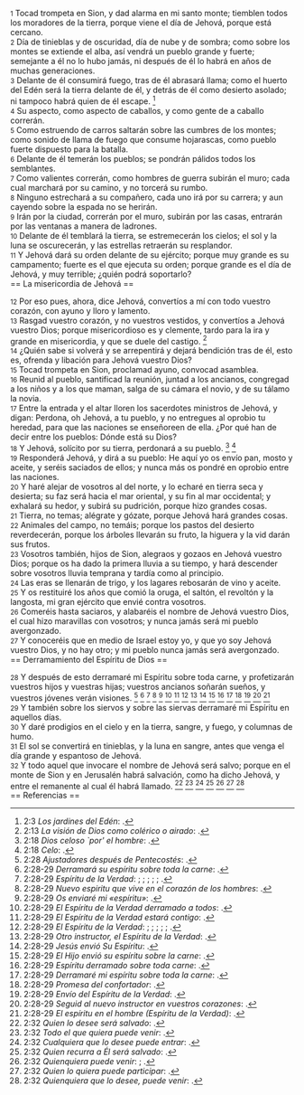 {{anchor|1}} <small>1</small> Tocad trompeta en Sion, y dad alarma en mi santo monte; tiemblen todos los moradores de la tierra, porque viene el día de Jehová, porque está cercano.<br>
{{anchor|2}} <small>2</small> Día de tinieblas y de oscuridad, día de nube y de sombra; como sobre los montes se extiende el alba, así vendrá un pueblo grande y fuerte; semejante a él no lo hubo jamás, ni después de él lo habrá en años de muchas generaciones.<br>
{{anchor|3}} <small>3</small> Delante de él consumirá fuego, tras de él abrasará llama; como el huerto del Edén será la tierra delante de él, y detrás de él como desierto asolado; ni tampoco habrá quien de él escape. <ref>2:3 ''Los jardines del Edén'': {{lib|LU|43|6|2}}.</ref><br>
{{anchor|4}} <small>4</small> Su aspecto, como aspecto de caballos, y como gente de a caballo correrán.<br>
{{anchor|5}} <small>5</small> Como estruendo de carros saltarán sobre las cumbres de los montes; como sonido de llama de fuego que consume hojarascas, como pueblo fuerte dispuesto para la batalla.<br>
{{anchor|6}} <small>6</small> Delante de él temerán los pueblos; se pondrán pálidos todos los semblantes.<br>
{{anchor|7}} <small>7</small> Como valientes correrán, como hombres de guerra subirán el muro; cada cual marchará por su camino, y no torcerá su rumbo.<br>
{{anchor|8}} <small>8</small> Ninguno estrechará a su compañero, cada uno irá por su carrera; y aun cayendo sobre la espada no se herirán.<br>
{{anchor|9}} <small>9</small> Irán por la ciudad, correrán por el muro, subirán por las casas, entrarán por las ventanas a manera de ladrones.<br>
{{anchor|10}} <small>10</small> Delante de él temblará la tierra, se estremecerán los cielos; el sol y la luna se oscurecerán, y las estrellas retraerán su resplandor.<br>
{{anchor|11}} <small>11</small> Y Jehová dará su orden delante de su ejército; porque muy grande es su campamento; fuerte es el que ejecuta su orden; porque grande es el día de Jehová, y muy terrible; ¿quién podrá soportarlo?<br>
== La misericordia de Jehová ==

{{anchor|12}} <small>12</small> Por eso pues, ahora, dice Jehová, convertíos a mí con todo vuestro corazón, con ayuno y lloro y lamento.<br>
{{anchor|13}} <small>13</small> Rasgad vuestro corazón, y no vuestros vestidos, y convertíos a Jehová vuestro Dios; porque misericordioso es y clemente, tardo para la ira y grande en misericordia, y que se duele del castigo. <ref>2:13 ''La visión de Dios como colérico o airado'': {{lib|LU|4|3|2}}.</ref><br>
{{anchor|14}} <small>14</small> ¿Quién sabe si volverá y se arrepentirá y dejará bendición tras de él, esto es, ofrenda y libación para Jehová vuestro Dios?<br>
{{anchor|15}} <small>15</small> Tocad trompeta en Sion, proclamad ayuno, convocad asamblea.<br>
{{anchor|16}} <small>16</small> Reunid al pueblo, santificad la reunión, juntad a los ancianos, congregad a los niños y a los que maman, salga de su cámara el novio, y de su tálamo la novia.<br>
{{anchor|17}} <small>17</small> Entre la entrada y el altar lloren los sacerdotes ministros de Jehová, y digan: Perdona, oh Jehová, a tu pueblo, y no entregues al oprobio tu heredad, para que las naciones se enseñoreen de ella. ¿Por qué han de decir entre los pueblos: Dónde está su Dios?<br>
{{anchor|18}} <small>18</small> Y Jehová, solícito por su tierra, perdonará a su pueblo. <ref>2:18 ''Dios celoso `por' el hombre'': {{lib|LU|4|3|1}}.</ref> <ref>2:18 ''Celo'': {{lib|LU|96|4|6}}.</ref><br>
{{anchor|19}} <small>19</small> Responderá Jehová, y dirá a su pueblo: He aquí yo os envío pan, mosto y aceite, y seréis saciados de ellos; y nunca más os pondré en oprobio entre las naciones.<br>
{{anchor|20}} <small>20</small> Y haré alejar de vosotros al del norte, y lo echaré en tierra seca y desierta; su faz será hacia el mar oriental, y su fin al mar occidental; y exhalará su hedor, y subirá su pudrición, porque hizo grandes cosas.<br>
{{anchor|21}} <small>21</small> Tierra, no temas; alégrate y gózate, porque Jehová hará grandes cosas.<br>
{{anchor|22}} <small>22</small> Animales del campo, no temáis; porque los pastos del desierto reverdecerán, porque los árboles llevarán su fruto, la higuera y la vid darán sus frutos.<br>
{{anchor|23}} <small>23</small> Vosotros también, hijos de Sion, alegraos y gozaos en Jehová vuestro Dios; porque os ha dado la primera lluvia a su tiempo, y hará descender sobre vosotros lluvia temprana y tardía como al principio.<br>
{{anchor|24}} <small>24</small> Las eras se llenarán de trigo, y los lagares rebosarán de vino y aceite.<br>
{{anchor|25}} <small>25</small> Y os restituiré los años que comió la oruga, el saltón, el revoltón y la langosta, mi gran ejército que envié contra vosotros.<br>
{{anchor|26}} <small>26</small> Comeréis hasta saciaros, y alabaréis el nombre de Jehová vuestro Dios, el cual hizo maravillas con vosotros; y nunca jamás será mi pueblo avergonzado.<br>
{{anchor|27}} <small>27</small> Y conoceréis que en medio de Israel estoy yo, y que yo soy Jehová vuestro Dios, y no hay otro; y mi pueblo nunca jamás será avergonzado.<br>
== Derramamiento del Espíritu de Dios ==

{{anchor|28}} <small>28</small> Y después de esto derramaré mi Espíritu sobre toda carne, y profetizarán vuestros hijos y vuestras hijas; vuestros ancianos soñarán sueños, y vuestros jóvenes verán visiones. <ref>2:28 ''Ajustadores después de Pentecostés'': {{lib|LU|108|2|3}}.</ref> <ref>2:28-29 ''Derramará su espíritu sobre toda la carne'': {{lib|LU|190|5|4}}.</ref> <ref>2:28-29 ''Espíritu de la Verdad'': {{lib|LU|120|2|4}}; {{lib|LU|137|8|7}}; {{lib|LU|20|6|8}}; {{lib|LU|32|5|8}}; {{lib|LU|34|5|5}}; {{lib|LU|34|7|1}}.</ref> <ref>2:28-29 ''Nuevo espiritu que vive en el corazón de los hombres'': {{lib|LU|121|7|5}}.</ref> <ref>2:28-29 ''Os enviaré mi «espíritu»'': {{lib|LU|180|4|5}}.</ref> <ref>2:28-29 ''El Espíritu de la Verdad derramado a todos'': {{lib|LU|194|3|6}}.</ref> <ref>2:28-29 ''El Espíritu de la Verdad estará contigo'': {{lib|LU|181|2|24}}.</ref> <ref>2:28-29 ''El Espíritu de la Verdad'': {{lib|LU|120|2|6}}; {{lib|LU|146|3|6}}; {{lib|LU|180|6|3}}; {{lib|LU|191|6|3}}; {{lib|LU|21|5|7}}; {{lib|LU|34|4|1}}.</ref> <ref>2:28-29 ''Otro instructor, el Espíritu de la Verdad'': {{lib|LU|176|4|3}}.</ref> <ref>2:28-29 ''Jesús envió Su Espíritu'': {{lib|LU|141|4|5}}.</ref> <ref>2:28-29 ''El Hijo envió su espíritu sobre la carne'': {{lib|LU|20|1|6}}.</ref> <ref>2:28-29 ''Espíritu derramado sobre toda carne'': {{lib|LU|52|5|6}}.</ref> <ref>2:28-29 ''Derramaré mi espíritu sobre toda la carne'': {{lib|LU|181|1|4}}.</ref> <ref>2:28-29 ''Promesa del confortador'': {{lib|LU|180|3|3}}.</ref> <ref>2:28-29 ''Envío del Espíritu de la Verdad'': {{lib|LU|193|5|2}}.</ref> <ref>2:28-29 ''Seguid al nuevo instructor en vuestros corazones'': {{lib|LU|181|2|14}}.</ref> <ref>2:28-29 ''El espíritu en el hombre (Espíritu de la Verdad)'': {{lib|LU|103|1|6}}.</ref><br>
{{anchor|29}} <small>29</small> Y también sobre los siervos y sobre las siervas derramaré mi Espíritu en aquellos días.<br>
{{anchor|30}} <small>30</small> Y daré prodigios en el cielo y en la tierra, sangre, y fuego, y columnas de humo.<br>
{{anchor|31}} <small>31</small> El sol se convertirá en tinieblas, y la luna en sangre, antes que venga el día grande y espantoso de Jehová.<br>
{{anchor|32}} <small>32</small> Y todo aquel que invocare el nombre de Jehová será salvo; porque en el monte de Sion y en Jerusalén habrá salvación, como ha dicho Jehová, y entre el remanente al cual él habrá llamado. <ref>2:32 ''Quien lo desee será salvado'': {{lib|LU|131|10|7}}.</ref> <ref>2:32 ''Todo el que quiera puede venir'': {{lib|LU|139|12|7}}.</ref> <ref>2:32 ''Cualquiera que lo desee puede entrar'': {{lib|LU|166|3|7}}.</ref> <ref>2:32 ''Quien recurra a Él será salvado'': {{lib|LU|2|4|1}}.</ref> <ref>2:32 ''Quienquiera puede venir'': {{lib|LU|165|3|8}}; {{lib|LU|2|5|2}}.</ref> <ref>2:32 ''Quien lo quiera puede participar'': {{lib|LU|32|5|8}}.</ref> <ref>2:32 ''Quienquiera que lo desee, puede venir'': {{lib|LU|100|7|6}}.</ref><br>
== Referencias ==

<references />
